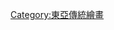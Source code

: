 {{Catnav|頁面分類|人类社会|生活|文化|艺术|繪畫}}
{{Catnav|頁面分類|人类社会|文化|艺术|繪畫}}
{{Catnav|頁面分類|人文學科|艺术|繪畫}}

{{catmore}}

{{commonscat|Ink paintings}}
[[Category:東亞傳統繪畫|Category:東亞傳統繪畫]]